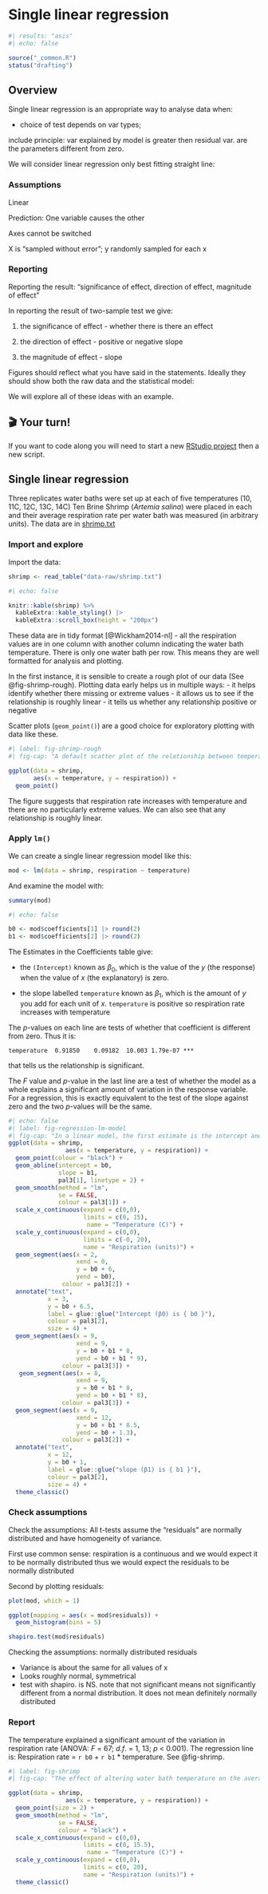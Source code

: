 # Single linear regression
```r
#| results: "asis"
#| echo: false

source("_common.R")
status("drafting")
```

## Overview

Single linear regression is an appropriate way to analyse data when:


-   choice of test depends on var types; 

include principle: var explained by model is greater then residual var. are the parameters different from zero. 




We will consider linear regression only best fitting straight line:

### Assumptions
Linear

Prediction: One variable causes the other

Axes cannot be switched

X is “sampled without error”; y randomly sampled for each x

### Reporting

Reporting the result: “significance of effect, direction of effect, magnitude of effect”


In reporting the result of two-sample test we give:

1. the significance of effect - whether there is there an effect 

2. the direction of effect - positive or negative slope

3. the magnitude of effect - slope


Figures should reflect what you have said in the statements. Ideally they should show both the raw data and the statistical model:

We will explore all of these ideas with an example.

## 🎬 Your turn!

If you want to code along you will need to start a new [RStudio project](workflow_rstudio.html#rstudio-projects) then a new script.

## Single linear regression


Three replicates water baths were set up at each of five temperatures (10, 11C, 12C, 13C, 14C) Ten Brine Shrimp (*Artemia salina*) were placed in each and their average respiration rate per water bath was measured (in arbitrary units). The data are in [shrimp.txt](data-raw/shrimp.txt)

### Import and explore

Import the data:

```r
shrimp <- read_table("data-raw/shrimp.txt")
```

```r
#| echo: false

knitr::kable(shrimp) %>%
  kableExtra::kable_styling() |> 
  kableExtra::scroll_box(height = "200px")
```

These data are in tidy format [@Wickham2014-nl] - all the respiration values are in one column with another column indicating the water bath temperature. There is only one water bath per row. This means they are well formatted for analysis and plotting.

In the first instance, it is sensible to create a rough plot of our data (See @fig-shrimp-rough). Plotting data early helps us in multiple ways:
-   it helps identify whether there missing or extreme values
-   it allows us to see if the relationship is roughly linear
-   it tells us whether any relationship positive or negative 

Scatter plots (`geom_point()`) are a good choice for exploratory plotting with data like these.

```r
#| label: fig-shrimp-rough
#| fig-cap: "A default scatter plot of the relationship between temperature and respiration rate in brine shrimp is enough for us to see that respiration rate seems to increase with temperature approximately linearly"

ggplot(data = shrimp,
       aes(x = temperature, y = respiration)) +
  geom_point()
```

The figure suggests that respiration rate increases with temperature and there are no particularly extreme values. We can also see that any relationship is roughly linear. 

### Apply `lm()`

We can create a single linear regression model like this:

```r
mod <- lm(data = shrimp, respiration ~ temperature)
```

And examine the model with:

```r
summary(mod)
```
```r
#| echo: false

b0 <- mod$coefficients[1] |> round(2)
b1 <- mod$coefficients[2] |> round(2)
```


The Estimates in the Coefficients table give:

-   the `(Intercept)` known as $\beta_0$,  which is the value of the *y* (the response) when the value of *x* (the explanatory) is zero. 

-   the slope labelled `temperature` known as $\beta_1$, which is the amount of *y* you add for each unit of *x*. `temperature` is positive so respiration rate increases with temperature

The *p*-values on each line are tests of whether that coefficient is different from zero. Thus it is:

`temperature  0.91850    0.09182  10.003 1.79e-07 ***`

that tells us the relationship is significant.

The *F* value and *p*-value in the last line are a test of whether the model as a whole explains a significant amount of variation in the response variable. For a regression, this is exactly equivalent to the test of the slope against zero and the two *p*-values will be the same.

```r
#| echo: false
#| label: fig-regression-lm-model
#| fig-cap: "In a linear model, the first estimate is the intercept and the second estimate is the 'slope'."
ggplot(data = shrimp, 
                aes(x = temperature, y = respiration)) +
  geom_point(colour = "black") +   
  geom_abline(intercept = b0,
              slope = b1,
              pal3[1], linetype = 2) +
  geom_smooth(method = "lm", 
              se = FALSE,
              colour = pal3[1]) +
  scale_x_continuous(expand = c(0,0),
                     limits = c(0, 15),
                      name = "Temperature (C)") +
  scale_y_continuous(expand = c(0,0), 
                     limits = c(-0, 20),
                     name = "Respiration (units)") +
  geom_segment(aes(x = 2,
                   xend = 0,
                   y = b0 + 6,
                   yend = b0),
               colour = pal3[2]) +
  annotate("text",
           x = 3, 
           y = b0 + 6.5,
           label = glue::glue("Intercept (β0) is { b0 }"), 
           colour = pal3[2],
           size = 4) +
  geom_segment(aes(x = 9,
                   xend = 9,
                   y = b0 + b1 * 8,
                   yend = b0 + b1 * 9),
               colour = pal3[3]) +
   geom_segment(aes(x = 8,
                   xend = 9,
                   y = b0 + b1 * 8,
                   yend = b0 + b1 * 8),
               colour = pal3[3]) +
  geom_segment(aes(x = 9,
                   xend = 12,
                   y = b0 + b1 * 8.5,
                   yend = b0 + 1.3),
               colour = pal3[2]) +
  annotate("text",
           x = 12, 
           y = b0 + 1,
           label = glue::glue("slope (β1) is { b1 }"), 
           colour = pal3[2],
           size = 4) +
  theme_classic()

```

### Check assumptions

Check the assumptions: All t-tests assume the "residuals" are normally distributed and have homogeneity of variance.

First use common sense: respiration is a continuous and we would expect it to be normally distributed thus we would expect the residuals to be normally distributed

Second by plotting residuals:

```r
plot(mod, which = 1)
```

```r
ggplot(mapping = aes(x = mod$residuals)) + 
  geom_histogram(bins = 5)
```

```r
shapiro.test(mod$residuals)
```

Checking the assumptions: normally distributed residuals

-   Variance is about the same for all values of x
-   Looks roughly normal, symmetrical
-   test with shapiro. is NS. note that not significant means not significantly different from a normal distribution. It does not mean definitely normally distributed

### Report

The temperature explained a significant amount of the variation in respiration rate (ANOVA: *F* = 67; *d.f*. = 1, 13; *p* < 0.001). The regression line is: Respiration rate = `r b0` + `r b1` * temperature. See @fig-shrimp.

```r
#| label: fig-shrimp
#| fig-cap: "The effect of altering water bath temperature on the average respiration rate of brine shrimps."

ggplot(data = shrimp, 
                aes(x = temperature, y = respiration)) +
  geom_point(size = 2) +   
  geom_smooth(method = "lm", 
              se = FALSE,
              colour = "black") +
  scale_x_continuous(expand = c(0,0),
                     limits = c(0, 15.5),
                      name = "Temperature (C)") +
  scale_y_continuous(expand = c(0,0), 
                     limits = c(0, 20),
                     name = "Respiration (units)") +
  theme_classic()
```
